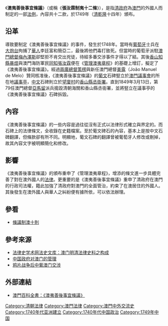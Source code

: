 {{refimprove|time=2015-07-19T17:03:39+00:00}}
《'''澳夷善後事宜條議'''》（或稱《'''張汝霖制夷十二條'''》），是指[[清政府|清政府]]為[[澳門|澳門]]的外國人而制定的一部[[法例|法例]]，內容共十二款，於1749年（[[清|清]][[乾隆|乾隆]]十四年）頒布。

==沿革==
導致要制定《澳夷善後事宜條議》的事件，發生於1748年。當時有[[葡萄牙|葡萄牙]]士兵在[[大炮台|大炮台]]拘捕了[[華人|華人]]李廷富和簡亞二，最後將他們毒打致死。但當時的葡萄牙派駐[[澳門總督|澳門總督]][[梅內澤斯|梅內澤斯]]卻堅拒不肯交出兇徒，待經多番交涉事件才得以了結。其後[[香山縣|香山]][[知縣|知縣]][[暴煜|暴煜]]與澳門海防軍民[[同知|同知]][[張汝霖|張汝霖]]便在《[[管理澳夷章程|管理澳夷章程]]》{{clarify}}的基礎上增訂，擬定了《澳夷善後事宜條議》。經過[[兩廣總督|兩廣總督]][[策楞|策楞]]與新任澳門總督[[美露|美露]]（João Manuel de Melo）贊同核准後，《澳夷善後事宜條議》的[[葡文|葡文]]石碑竪立於[[澳門議事會|澳門議事會]]的所在地[[民政總署大樓|議事亭]]，[[中文|中文]]石碑則立於[[望廈村|望廈村]]的[[香山縣丞衙署|香山縣丞衙署]]。直到1849年3月13日，第79任澳門總督[[亞馬留|亞馬留]]派兵搗毀清朝海關和香山縣丞衙署，並將竪立在議事亭的《澳夷善後事宜條議》石碑拆毀。

==內容==
{{wikisource}}
《澳夷善後事宜條議》的一些内容是過往從沒有正式以法律形式確立與界定的。而石碑上的法律條文，全收錄在史籍檔案。至於葡文碑石的內容，基本上是按中文石碑翻譯，但條款卻有所不同。明顯地，葡文石碑的翻譯曾被葡萄牙人修改或刪掉，故其內容文字被明顯簡化和修改。

==影響==
《澳夷善後事宜條議》的頒布重申了《管理澳夷章程》，增添的條文進一步具體完善了對在澳外國人的[[法律|法律]]。更重要的是《澳夷善後事宜條議》重申了清政府在澳門的行政司法權，籍此加強了清政府對澳門的全面管治，約束了在澳居住的外國人。其後發生在澳外國人與華人之糾紛便有據所依，可以依法辦理。

==參看==
*[[條議制澳十則|條議制澳十則]]

==參考來源==
*[http://www.legal-history.net/articleshow.asp?c_class=5&id=76&c_page=1 法律史学术网法史文库：澳门明清法律史料之构成] {{Wayback|url=http://www.legal-history.net/articleshow.asp?c_class=5&id=76&c_page=1 |date=20070928200751 }}
*[http://www.ndcnc.gov.cn/datalib/2004/AreaSummary/DL/DL-20040218130043 中国政府对澳门的管理] {{Wayback|url=http://www.ndcnc.gov.cn/datalib/2004/AreaSummary/DL/DL-20040218130043 |date=20190531085930 }}
*[http://www.ndcnc.gov.cn/datalib/2004/AreaSummary/DL/DL-20040218125031 鸦片战争后中葡澳门交涉] {{Wayback|url=http://www.ndcnc.gov.cn/datalib/2004/AreaSummary/DL/DL-20040218125031 |date=20070929153602 }}

==外部連結==
*[https://web.archive.org/web/20090304014056/http://www.macaudata.com/macauweb/Encyclopedia/html/46102.htm 澳門百科全書：《澳夷善後事宜條議》]

[[Category:清朝法律|Category:清朝法律]]
[[Category:澳門法律|Category:澳門法律]]
[[Category:澳門中外交流史|Category:澳門中外交流史]]
[[Category:1740年代亚洲建立|Category:1740年代亚洲建立]]
[[Category:1740年代中国政治|Category:1740年代中国政治]]
[[Category:1749年中国|Category:1749年中国]]